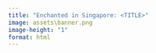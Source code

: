 ```yaml
---
title: "Enchanted in Singapore: <TITLE>"
image: assets\banner.png
image-height: "1"
format: html
---
```

<BODY>